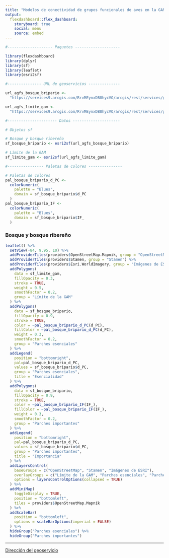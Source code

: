 ```yaml
---
title: "Modelos de conectividad de grupos funcionales de aves en la GAM"
output: 
  flexdashboard::flex_dashboard:
    storyboard: true
    social: menu
    source: embed
---
```


```r
#-------------------- Paquetes --------------------

library(flexdashboard)
library(dplyr)
library(sf)
library(leaflet)
library(esri2sf)

#--------------- URL de geoservicios --------------

url_agfs_bosque_bripario <-
  "https://services9.arcgis.com/RrvMEynxDB8hycVO/arcgis/rest/services/gam_parches_esenciales_importantes_bosque_bripario/FeatureServer/0"

url_agfs_limite_gam <-
  "https://services9.arcgis.com/RrvMEynxDB8hycVO/arcgis/rest/services/gam_limite_gam/FeatureServer/0"

#---------------------- Datos ---------------------

# Objetos sf

# Bosque y bosque ribereño
sf_bosque_bripario <- esri2sf(url_agfs_bosque_bripario)

# Límite de la GAM
sf_limite_gam <- esri2sf(url_agfs_limite_gam)

#---------------- Paletas de colores ---------------

# Paletas de colores
pal_bosque_bripario_d_PC <- 
  colorNumeric(
    palette = "Blues", 
    domain = sf_bosque_bripario$d_PC
  )
pal_bosque_bripario_IF <- 
  colorNumeric(
    palette = "Blues", 
    domain = sf_bosque_bripario$IF_
  )
```

### Bosque y bosque ribereño

```r
leaflet() %>%
  setView(-84, 9.95, 10) %>%
  addProviderTiles(providers$OpenStreetMap.Mapnik, group = "OpenStreetMap") %>%
  addProviderTiles(providers$Stamen, group = "Stamen") %>%
  addProviderTiles(providers$Esri.WorldImagery, group = "Imágenes de ESRI") %>%
  addPolygons(
    data = sf_limite_gam,
    fillOpacity = 0.3,
    stroke = TRUE,
    weight = 0.5,
    smoothFactor = 0.2,
    group = "Límite de la GAM"
  ) %>%
  addPolygons(
    data = sf_bosque_bripario,
    fillOpacity = 0.9,
    stroke = TRUE,
    color = ~pal_bosque_bripario_d_PC(d_PC),
    fillColor = ~pal_bosque_bripario_d_PC(d_PC),
    weight = 0.3,
    smoothFactor = 0.2,
    group = "Parches esenciales"
  ) %>%
  addLegend(
    position = "bottomright",
    pal=pal_bosque_bripario_d_PC,
    values = sf_bosque_bripario$d_PC, 
    group = "Parches esenciales",
    title = "Esencialidad"
  ) %>%    
  addPolygons(
    data = sf_bosque_bripario,
    fillOpacity = 0.9,
    stroke = TRUE,
    color = ~pal_bosque_bripario_IF(IF_),
    fillColor = ~pal_bosque_bripario_IF(IF_),
    weight = 0.3,
    smoothFactor = 0.2,
    group = "Parches importantes"
  ) %>%
  addLegend(
    position = "bottomright",
    pal=pal_bosque_bripario_d_PC,
    values = sf_bosque_bripario$d_PC, 
    group = "Parches importantes",
    title = "Importancia"
  ) %>%    
  addLayersControl(
    baseGroups = c("OpenStreetMap", "Stamen", "Imágenes de ESRI"),
    overlayGroups = c("Límite de la GAM", "Parches esenciales", "Parches importantes"),
    options = layersControlOptions(collapsed = TRUE)    
  ) %>%  
  addMiniMap(
    toggleDisplay = TRUE,
    position = "bottomleft",
    tiles = providers$OpenStreetMap.Mapnik
  ) %>%
  addScaleBar(
    position = "bottomleft",
    options = scaleBarOptions(imperial = FALSE)
  ) %>%
  hideGroup("Parches esenciales") %>%
  hideGroup("Parches importantes")
```

***
[Dirección del geoservicio](https://services9.arcgis.com/RrvMEynxDB8hycVO/arcgis/rest/services/gam_parches_esenciales_importantes_bosque_bripario/FeatureServer/0)
